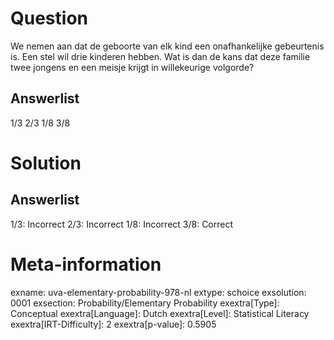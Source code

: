 Question
========

We nemen aan dat de geboorte van elk kind een onafhankelijke gebeurtenis
is. Een stel wil drie kinderen hebben. Wat is dan de kans dat deze
familie twee jongens en een meisje krijgt in willekeurige volgorde?

Answerlist
----------

1/3
2/3
1/8
3/8

Solution
========

Answerlist
----------

1/3: Incorrect
2/3: Incorrect
1/8: Incorrect
3/8: Correct

Meta-information
================
exname: uva-elementary-probability-978-nl
extype: schoice
exsolution: 0001
exsection: Probability/Elementary Probability
exextra[Type]: Conceptual
exextra[Language]: Dutch
exextra[Level]: Statistical Literacy
exextra[IRT-Difficulty]: 2
exextra[p-value]: 0.5905
